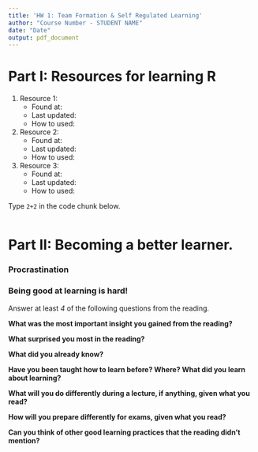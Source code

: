 ---
title: 'HW 1: Team Formation & Self Regulated Learning'
author: "Course Number - STUDENT NAME"
date: "Date"
output: pdf_document
---

# Part I: Resources for learning R

1. Resource 1: 
    * Found at: 
    * Last updated:
    * How to used:

2. Resource 2: 
    * Found at: 
    * Last updated:
    * How to used:

3. Resource 3: 
    * Found at: 
    * Last updated:
    * How to used:
  
Type `2+2` in the code chunk below. 
```{r}

```
  
# Part II: Becoming a better learner. 

### Procrastination



### Being good at learning is hard!
Answer at least _4_ of the following questions from the reading. 

**What was the most important insight you gained from the reading? **


**What surprised you most in the reading?**


**What did you already know?**


**Have you been taught how to learn before?  Where?  What did you learn about learning?**


**What will you do differently during a lecture, if anything, given what you read?**


**How will you prepare differently for exams, given what you read?**


**Can you think of other good learning practices that the reading didn't mention?**
